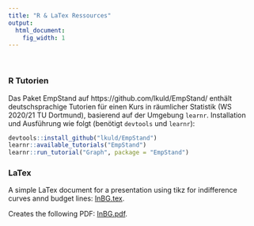```yaml
---
title: "R & LaTex Ressources"
output:
  html_document:
    fig_width: 1
---
```


<br>

### R Tutorien

Das Paket EmpStand auf https://github.com/lkuld/EmpStand/ enthält deutschsprachige Tutorien für einen Kurs in räumlicher Statistik (WS 2020/21 TU Dortmund), basierend auf der Umgebung `learnr`. Installation und Ausführung wie folgt (benötigt `devtools` und `learnr`):

```r

devtools::install_github("lkuld/EmpStand")
learnr::available_tutorials("EmpStand")
learnr::run_tutorial("Graph", package = "EmpStand")

```





### LaTex

A simple LaTex document for a presentation using tikz for indifference curves annd budget lines: [InBG.tex](files/InBG.tex).

Creates the following PDF: [InBG.pdf](files/InBG.pdf).




